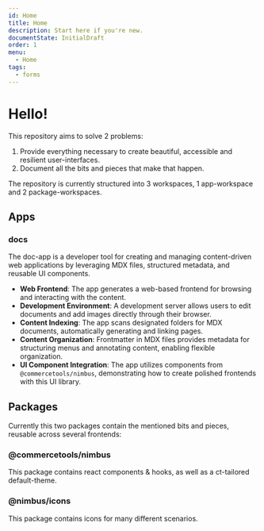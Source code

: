 ```yaml
---
id: Home
title: Home
description: Start here if you're new.
documentState: InitialDraft
order: 1
menu:
  - Home
tags:
  - forms
---
```


# Hello!

This repository aims to solve 2 problems:

1. Provide everything necessary to create beautiful, accessible and resilient
   user-interfaces.
2. Document all the bits and pieces that make that happen.

The repository is currently structured into 3 workspaces, 1 app-workspace and 2
package-workspaces.

## Apps

### docs

The doc-app is a developer tool for creating and managing content-driven web
applications by leveraging MDX files, structured metadata, and reusable UI
components.

- **Web Frontend**: The app generates a web-based frontend for browsing and
  interacting with the content.
- **Development Environment**: A development server allows users to edit
  documents and add images directly through their browser.
- **Content Indexing**: The app scans designated folders for MDX documents,
  automatically generating and linking pages.
- **Content Organization**: Frontmatter in MDX files provides metadata for
  structuring menus and annotating content, enabling flexible organization.
- **UI Component Integration**: The app utilizes components from
  `@commercetools/nimbus`, demonstrating how to create polished frontends with
  this UI library.

## Packages

Currently this two packages contain the mentioned bits and pieces, reusable
across several frontends:

### @commercetools/nimbus

This package contains react components & hooks, as well as a ct-tailored
default-theme.

### @nimbus/icons

This package contains icons for many different scenarios.
